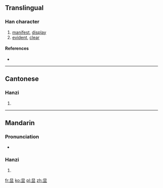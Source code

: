 {{also|顯}}
==Translingual==

===Han character===
{{Han char|rn=72|rad=日|as=05|sn=9|four=|canj=日廿金 (ATC)}}

# [[manifest]], [[display]]
# [[evident]], [[clear]]

====References====
* {{Han ref|kx=0494.181|hdz=21499.100|uh=663E|ud=26174}}

----

==Cantonese==

===Hanzi===
{{yue-hanzi|jyut=|y=hin2|tra=顯}}

# {{defn|lang=yue|sort=日05}}

----

==Mandarin==

===Pronunciation===
* {{audio|Zh-xian.ogg|Audio|lang=cmn}}

===Hanzi===
{{cmn-hanzi|tra=顯|pin=[[xiǎn]] ([[xian3]])|wg=hsien<sup>3</sup>}}

# {{defn|lang=cmn|sort=日05}}

[[fr:显]]
[[ko:显]]
[[pl:显]]
[[zh:显]]